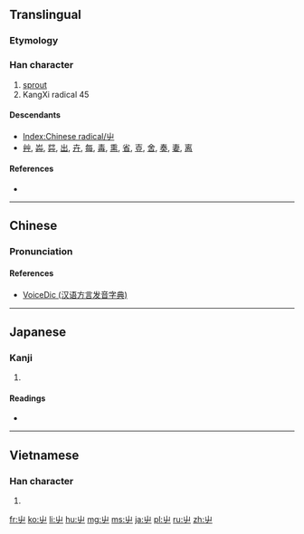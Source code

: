 ==Translingual==
{{stroke order|type=animate}}

===Etymology===
{{liushu|p}}

{{Han etyl}}

===Han character===
{{Han char|rn=45|rad=屮|as=00|sn=3|four=2240<sub>7</sub>|canj=山中 (UL)}}

# [[sprout]]
# KangXi radical 45

====Descendants====
* [[Index:Chinese radical/屮]]
* [[艸]], [[芔]], [[茻]], [[出]], [[卉]], [[每]], [[毒]], [[熏]], [[省]], [[壴]], [[舍]], [[奏]], [[妻]], [[离]]

====References====
* {{Han ref|kx=0304.100|dkj=07826|dj=0603.040|hdz=21021.030|uh=5C6E|ud=23662|bh=C94B|bd=51531}}

----

==Chinese==
{{zh-forms}}

===Pronunciation===
{{zh-pron
|m=chè
|c=cit3
|h=pfs=chhe̍t
|mn=thiat
|w=
|mc=y
|oc=y
|ma=|ma2=
|cat=n
}}

====References====
*[http://cn.voicedic.com/ VoiceDic (汉语方言发音字典)]

----

==Japanese==

===Kanji===
{{ja-kanji|grade=|rs=屮00}}

# {{defn|lang=ja|sort=屮00}}

====Readings====
* {{ja-readings|on=[[さ]] (sa)|kun=[[ひだり]] (hidari), [[ひだりて]] (hidarite)}}

----

==Vietnamese==

===Han character===
{{vi-hantu|[[triệt]]|rs=屮00}}

# {{defn|lang=vi|sort=屮00}}

[[Category:CJKV radicals| ]]

[[fr:屮]]
[[ko:屮]]
[[li:屮]]
[[hu:屮]]
[[mg:屮]]
[[ms:屮]]
[[ja:屮]]
[[pl:屮]]
[[ru:屮]]
[[zh:屮]]